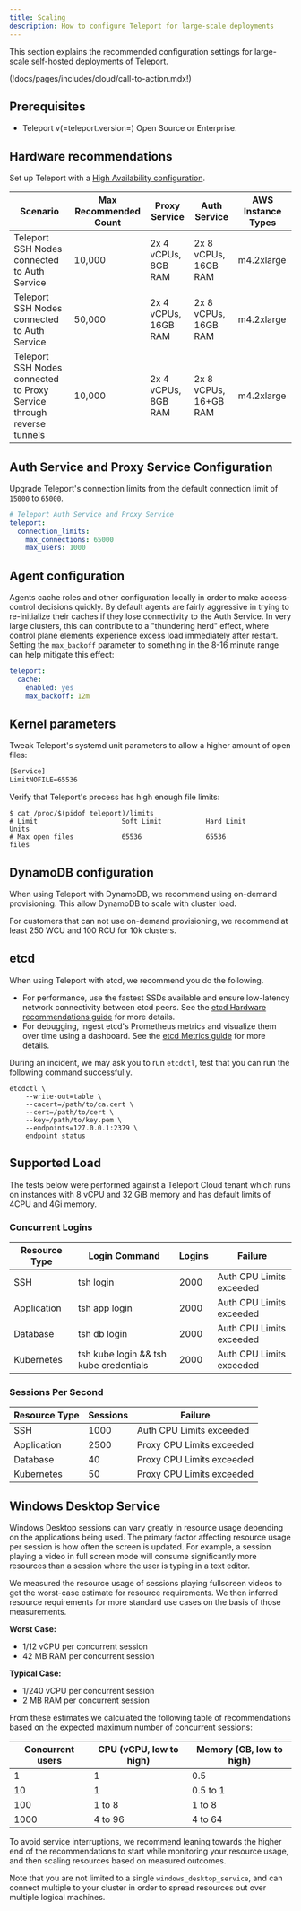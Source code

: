 ```yaml
---
title: Scaling
description: How to configure Teleport for large-scale deployments
---
```


This section explains the recommended configuration settings for large-scale
self-hosted deployments of Teleport.

(!docs/pages/includes/cloud/call-to-action.mdx!)

## Prerequisites

- Teleport v(=teleport.version=) Open Source or Enterprise.

## Hardware recommendations

Set up Teleport with a [High Availability configuration](../../deploy-a-cluster/high-availability.mdx).

| Scenario                                                              | Max Recommended Count | Proxy Service         | Auth Service          | AWS Instance Types |
|-----------------------------------------------------------------------|-----------------------|-----------------------|-----------------------|--------------------|
| Teleport SSH Nodes connected to Auth Service                          | 10,000                | 2x  4 vCPUs, 8GB RAM  | 2x 8 vCPUs, 16GB RAM  | m4.2xlarge         |
| Teleport SSH Nodes connected to Auth Service                          | 50,000                | 2x  4 vCPUs, 16GB RAM | 2x 8 vCPUs, 16GB RAM  | m4.2xlarge         |
| Teleport SSH Nodes connected to Proxy Service through reverse tunnels | 10,000                | 2x 4 vCPUs, 8GB RAM   | 2x 8 vCPUs, 16+GB RAM | m4.2xlarge         |

## Auth Service and Proxy Service Configuration

Upgrade Teleport's connection limits from the default connection limit of `15000`
to `65000`.

```yaml
# Teleport Auth Service and Proxy Service
teleport:
  connection_limits:
    max_connections: 65000
    max_users: 1000
```

## Agent configuration

Agents cache roles and other configuration locally in order to make access-control decisions quickly.
By default agents are fairly aggressive in trying to re-initialize their caches if they lose connectivity
to the Auth Service. In very large clusters, this can contribute to a "thundering herd" effect,
where control plane elements experience excess load immediately after restart. Setting the `max_backoff`
parameter to something in the 8-16 minute range can help mitigate this effect:

```yaml
teleport:
  cache:
    enabled: yes
    max_backoff: 12m
```

## Kernel parameters

Tweak Teleport's systemd unit parameters to allow a higher amount of open
files:

```txt
[Service]
LimitNOFILE=65536
```

Verify that Teleport's process has high enough file limits:

```code
$ cat /proc/$(pidof teleport)/limits
# Limit                     Soft Limit           Hard Limit           Units
# Max open files            65536                65536                files
```

## DynamoDB configuration

When using Teleport with DynamoDB, we recommend using on-demand provisioning.
This allow DynamoDB to scale with cluster load.

For customers that can not use on-demand provisioning, we recommend at least
250 WCU and 100 RCU for 10k clusters.

## etcd

When using Teleport with etcd, we recommend you do the following.

- For performance, use the fastest SSDs available and ensure low-latency network connectivity
  between etcd peers. See the [etcd Hardware
  recommendations guide](https://etcd.io/docs/v3.5/op-guide/hardware/) for more
  details.
- For debugging, ingest etcd's Prometheus metrics and visualize them over
  time using a dashboard. See the [etcd Metrics
  guide](https://etcd.io/docs/v3.5/metrics) for more
  details.

During an incident, we may ask you to run `etcdctl`, test that you can run the
following command successfully.

```code
etcdctl \
    --write-out=table \
    --cacert=/path/to/ca.cert \
    --cert=/path/to/cert \
    --key=/path/to/key.pem \
    --endpoints=127.0.0.1:2379 \
    endpoint status
```

## Supported Load

The tests below were performed against a Teleport Cloud tenant which runs on instances with 8 vCPU and 32 GiB memory and
has default limits of 4CPU and 4Gi memory.

### Concurrent Logins

| Resource Type | Login Command                          | Logins | Failure                  |
|---------------|----------------------------------------|--------|--------------------------|
| SSH           | tsh login                              | 2000   | Auth CPU Limits exceeded |
| Application   | tsh app login                          | 2000   | Auth CPU Limits exceeded |
| Database      | tsh db login                           | 2000   | Auth CPU Limits exceeded |
| Kubernetes    | tsh kube login && tsh kube credentials | 2000   | Auth CPU Limits exceeded |


### Sessions Per Second

| Resource Type | Sessions | Failure                   |
|---------------|----------|---------------------------|
| SSH           | 1000     | Auth CPU Limits exceeded  |
| Application   | 2500     | Proxy CPU Limits exceeded |
| Database      | 40       | Proxy CPU Limits exceeded |
| Kubernetes    | 50       | Proxy CPU Limits exceeded |

## Windows Desktop Service

Windows Desktop sessions can vary greatly in resource usage depending on the applications being used. The primary
factor affecting resource usage per session is how often the screen is updated. For example, a session playing a video
in full screen mode will consume significantly more resources than a session where the user is typing in a text editor.

We measured the resource usage of sessions playing fullscreen videos to get the worst-case estimate for resource requirements.
We then inferred resource requirements for more standard use cases on the basis of those measurements.

**Worst Case:**
- 1/12 vCPU per concurrent session
- 42 MB RAM per concurrent session

**Typical Case:**
- 1/240 vCPU per concurrent session
- 2 MB RAM per concurrent session

From these estimates we calculated the following table of recommendations based on the expected maximum number of concurrent
sessions:

| Concurrent users | CPU (vCPU, low to high) | Memory (GB, low to high) |
|------------------|-------------------------|--------------------------|
| 1                | 1                       | 0.5                      |
| 10               | 1                       | 0.5 to 1                 |
| 100              | 1 to 8                  | 1 to 8                   |
| 1000             | 4 to 96                 | 4 to 64                  |

To avoid service interruptions, we recommend leaning towards the higher end of the recommendations to start while monitoring
your resource usage, and then scaling resources based on measured outcomes.

Note that you are not limited to a single `windows_desktop_service`, and can connect multiple to your cluster in order to
spread resources out over multiple logical machines.
